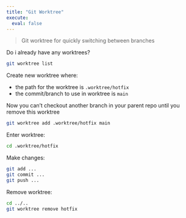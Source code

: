 ```yaml
---
title: "Git Worktree"
execute:
  eval: false
---
```


> Git worktree for quickly switching between branches

Do i already have any worktrees?

```bash
git worktree list
```

Create new worktree where:

* the path for the worktree is `.worktree/hotfix`
* the commit/branch to use in worktree is `main`

::: {.callout-warning}

Now you can't checkout another branch in your parent repo until you remove this worktree

:::

```bash
git worktree add .worktree/hotfix main
```

Enter worktree:

```bash
cd .worktree/hotfix
```

Make changes:

```bash
git add ...
git commit ...
git push ...
```

Remove worktree:

```bash
cd ../..
git worktree remove hotfix
```
